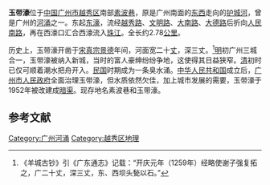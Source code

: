 '''玉带濠'''位于[[中华人民共和国|中国]][[广州市|广州市]][[越秀区|越秀区]]南部[[素波巷|素波巷]]，原是广州南面的[[东|东]][[西|西]]走向的[[护城河|护城河]]，曾是广州的[[河涌|河涌]]之一。东起[[东濠涌|东濠]]，流经[[越秀路_(广州)|越秀路]]、[[文明路|文明路]]、[[大南路|大南路]]、[[大德路_(广州)|大德路]]后折向[[人民路_(广州)|人民南路]]，再在西濠口汇合西濠流入[[珠江|珠江]]。全长约2.78[[公里|公里]]。

历史上，玉带濠开凿于[[宋真宗|宋真宗]][[景德|景德]]年间，河面宽二十[[丈|丈]]，深三丈。<ref>《羊城古钞》引《广东通志》记载：“开庆元年（1259年）经略使谢子强复拓之，广二十丈，深三丈，东、西坝头甃以石。”</ref>[[明朝|明]]初广州三城合一，玉带濠被纳入新城，当时的富人豪绅纷纷争地，这使得其日益狭窄。[[清朝|清]]初时已仅可顺着潮水把舟开入。[[中華民國|民国]]时期成为一条臭水涌。[[中华人民共和国|中华人民共和国]]成立后，[[广州市人民政府|广州市人民政府]]全面治理玉带濠，但水质依然欠佳，加上城市发展的需要，玉带濠于1952年被改建成[[暗渠|暗渠]]。现存地名素波巷和玉带濠。

== 参考文献 ==
{{reflist}}

[[Category:广州河涌|Category:广州河涌]]
[[Category:越秀区地理|Category:越秀区地理]]